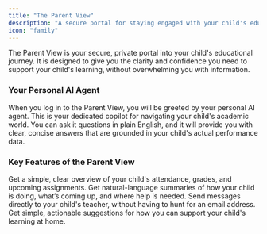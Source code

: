 ```yaml
---
title: "The Parent View"
description: "A secure portal for staying engaged with your child's education."
icon: "family"
---
```


The Parent View is your secure, private portal into your child's educational journey. It is designed to give you the clarity and confidence you need to support your child's learning, without overwhelming you with information.

### Your Personal AI Agent

When you log in to the Parent View, you will be greeted by your personal AI agent. This is your dedicated copilot for navigating your child's academic world. You can ask it questions in plain English, and it will provide you with clear, concise answers that are grounded in your child's actual performance data.

### Key Features of the Parent View

<CardGroup cols={2}>
  <Card title="At-a-Glance Dashboard" icon="grid-2">
    Get a simple, clear overview of your child's attendance, grades, and upcoming assignments.
  </Card>
  <Card title="Transparent Progress Updates" icon="message-square-text">
    Get natural-language summaries of how your child is doing, what’s coming up, and where help is needed.
  </Card>
  <Card title="Direct Messaging" icon="send">
    Send messages directly to your child's teacher, without having to hunt for an email address.
  </Card>
  <Card title="Personalized Coaching" icon="lightbulb">
    Get simple, actionable suggestions for how you can support your child's learning at home.
  </Card>
</CardGroup>